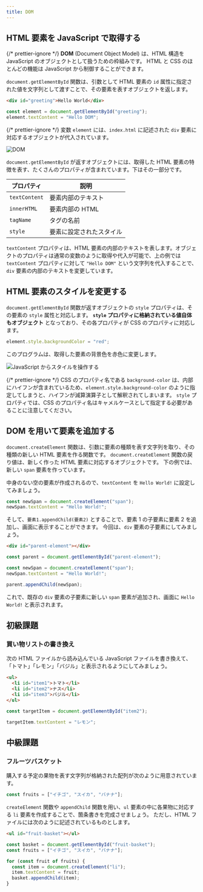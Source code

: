 ```yaml
---
title: DOM
---
```


## <Term>HTML</Term> 要素を <Term>JavaScript</Term> で取得する

{/* prettier-ignore */}
<Term>**DOM**</Term> (Document Object Model) は、<Term>HTML</Term> 構造を <Term>JavaScript</Term> の<Term>オブジェクト</Term>として扱うための枠組みです。
<Term>HTML</Term> と <Term>CSS</Term> のほとんどの機能は <Term>JavaScript</Term> から制御することができます。

`document.getElementById` <Term>関数</Term>は、<Term>引数</Term>として <Term>HTML 要素</Term>の `id` <Term>属性</Term>に指定された値を<Term>文字列</Term>として<Term>渡す</Term>ことで、その<Term>要素</Term>を表す<Term>オブジェクト</Term>を<Term>返し</Term>ます。

```html title="index.html"
<div id="greeting">Hello World</div>
```

```js title="script.js"
const element = document.getElementById("greeting");
element.textContent = "Hello DOM";
```

<ViewSource url={import.meta.url} path="_samples/get-element-by-id" />

{/* prettier-ignore */}
<Term>変数</Term> `element` には、`index.html` に記述された `div` <Term>要素</Term>に対応する<Term>オブジェクト</Term>が<Term>代入</Term>されています。

![DOM](./dom.png)

`document.getElementById` が<Term>返す</Term><Term>オブジェクト</Term>には、取得した HTML <Term>要素</Term>の特徴を表す、たくさんの<Term>プロパティ</Term>が含まれています。下はその一部分です。

| プロパティ    | 説明                                  |
| ------------- | ------------------------------------- |
| `textContent` | <Term>要素</Term>内部のテキスト       |
| `innerHTML`   | <Term>要素</Term>内部の HTML          |
| `tagName`     | <Term>タグ</Term>の名前               |
| `style`       | <Term>要素</Term>に設定されたスタイル |

`textContent` <Term>プロパティ</Term>は、<Term>HTML 要素</Term>の内部のテキストを表します。<Term>オブジェクト</Term>の<Term>プロパティ</Term>は通常の<Term>変数</Term>のように取得や<Term>代入</Term>が可能で、上の例では `textContent` <Term>プロパティ</Term>に対して `"Hello DOM"` という<Term>文字列</Term>を代入することで、`div` <Term>要素</Term>の内部のテキストを変更しています。

## <Term>HTML 要素</Term>のスタイルを変更する

`document.getElementById` <Term>関数</Term>が返す<Term>オブジェクト</Term>の `style` <Term>プロパティ</Term>は、その要素の <Term>`style` 属性</Term>と対応します。 **`style` <Term>プロパティ</Term>に格納されている<Term>値</Term>自体も<Term>オブジェクト</Term>** となっており、その各<Term>プロパティ</Term>が CSS の<Term type="cssProperty">プロパティ</Term>に対応します。

```js title="script.js"
element.style.backgroundColor = "red";
```

このプログラムは、取得した<Term>要素</Term>の背景色を赤色に変更します。

![JavaScript からスタイルを操作する](./change-styles.png)

{/* prettier-ignore */}
<Term>CSS</Term> の<Term type="cssProperty">プロパティ</Term>名である `background-color` は、内部にハイフンが含まれているため、`element.style.background-color` のように指定してしまうと、ハイフンが減算<Term>演算子</Term>として解釈されてしまいます。
`style` <Term>プロパティ</Term>では、<Term>CSS</Term> の<Term type="cssProperty">プロパティ</Term>名は<Term>キャメルケース</Term>として指定する必要があることに注意してください。

## DOM を用いて要素を追加する

`document.createElement` 関数は、引数に要素の種類を表す文字列を取り、その種類の新しい HTML 要素を作る関数です。
`document.createElement` 関数の戻り値は、新しく作った HTML 要素に対応するオブジェクトです。
下の例では、新しい `span` 要素を作っています。

中身のない空の要素が作成されるので、`textContent` を `Hello World!` に設定してみましょう。

```js title="script.js"
const newSpan = document.createElement("span");
newSpan.textContent = "Hello World!";
```

そして、`要素1.appendChild(要素2)` とすることで、要素 1 の子要素に要素 2 を追加し、画面に表示することができます。
今回は、`div` 要素の子要素にしてみましょう。

```html title="index.html"
<div id="parent-element"></div>
```

```js title="script.js"
const parent = document.getElementById("parent-element");

const newSpan = document.createElement("span");
newSpan.textContent = "Hello World!";

parent.appendChild(newSpan);
```

これで、既存の `div` 要素の子要素に新しい `span` 要素が追加され、画面に `Hello World!` と表示されます。

## 初級課題

### 買い物リストの書き換え

次の HTML ファイルから読み込んでいる JavaScript ファイルを書き換えて、「トマト」「レモン」「バジル」と表示されるようにしてみましょう。

```html title="index.html"
<ul>
  <li id="item1">トマト</li>
  <li id="item2">ナス</li>
  <li id="item3">バジル</li>
</ul>
```

<Answer title="買い物リストの書き換え">

```js title="script.js"
const targetItem = document.getElementById("item2");

targetItem.textContent = "レモン";
```

<ViewSource url={import.meta.url} path="_samples/change-shopping-memo" />

</Answer>

## 中級課題

### フルーツバスケット

購入する予定の果物を表す文字列が格納された配列が次のように用意されています。

```js
const fruits = ["イチゴ", "スイカ", "バナナ"];
```

`createElement` 関数や `appendChild` 関数を用い、`ul` 要素の中に各果物に対応する `li` 要素を作成することで、箇条書きを完成させましょう。
ただし、HTML ファイルには次のように記述されているものとします。

```html title="index.html"
<ul id="fruit-basket"></ul>
```

<Answer title="フルーツバスケット">

```js title="script.js"
const basket = document.getElementById("fruit-basket");
const fruits = ["イチゴ", "スイカ", "バナナ"];

for (const fruit of fruits) {
  const item = document.createElement("li");
  item.textContent = fruit;
  basket.appendChild(item);
}
```

<ViewSource url={import.meta.url} path="_samples/fruit-basket" />

</Answer>
